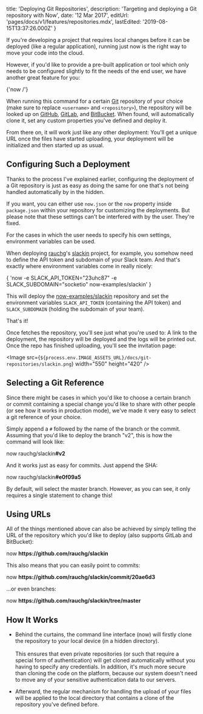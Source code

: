 

  title: 'Deploying Git Repositories',
  description: 'Targeting and deploying a Git repository with Now',
  date: '12 Mar 2017',
  editUrl: 'pages/docs/v1/features/repositories.mdx',
  lastEdited: '2019-08-15T13:37:26.000Z'
}

If you're developing a project that requires local changes before it can be deployed (like a regular application), running just now is the right way to move your code into the cloud.

However, if you'd like to provide a pre-built application or tool which only needs to be configured slightly to fit the needs of the end user, we have another great feature for you:

<TerminalInput>{'now <username>/<repository>'}</TerminalInput>

When running this command for a certain [Git](https://git-scm.com/) repository of your choice (make sure to replace `<username>` and `<repository>`), the repository will be looked up on [GitHub](https://github.com/), [GitLab](https://about.gitlab.com/), and [BitBucket](https://bitbucket.org/). When found, <Now color="#000" /> will automatically clone it, set any custom properties you've defined and deploy it.

From there on, it will work just like any other deployment: You'll get a unique URL once the files have started uploading, your deployment will be initialized and then started up as usual.

## Configuring Such a Deployment

Thanks to the process I've explained earlier, configuring the deployment of a Git repository is just as easy as doing the same for one that's not being handled automatically by <Now color="#000" /> in the hidden.

If you want, you can either use `now.json` or the `now` property inside `package.json` within your repository for customizing the deployments. But please note that these settings can't be interfered with by the user. They're fixed.

For the cases in which the user needs to specify his own settings, <InternalLink href="/docs/features/env-and-secrets">environment variables</InternalLink> can be used.

When deploying [rauchg](https://twitter.com/rauchg)'s [slackin](https://github.com/now-examples/slackin) project, for example, you somehow need to define the API token and subdomain of your Slack team. And that's exactly where <InternalLink href="/docs/features/env-and-secrets">environment variables</InternalLink> come in really nicely:

<TerminalInput>
  {
    'now -e SLACK_API_TOKEN="23uhc87" -e SLACK_SUBDOMAIN="socketio" now-examples/slackin'
  }
</TerminalInput>

This will deploy the [now-examples/slackin](https://github.com/now-examples/slackin) repository and set the environment variables `SLACK_API_TOKEN` (containing the API token) and `SLACK_SUBDOMAIN` (holding the subdomain of your team).

That's it!

Once <Now color="#000" /> fetches the repository, you'll see just what you're used to: A link to the deployment, the repository will be deployed and the logs will be printed out. Once the repo has finished uploading, you'll see the invitation page:

<Image
  src={`${process.env.IMAGE_ASSETS_URL}/docs/git-repositories/slackin.png`}
  width="550"
  height="420"
/>

## Selecting a Git Reference

Since there might be cases in which you'd like to choose a certain branch or commit containing a special change you'd like to share with other people (or see how it works in production mode), we've made it very easy to select a git reference of your choice.

Simply append a `#` followed by the name of the branch or the commit. Assuming that you'd like to deploy the branch "v2", this is how the command will look like:

<TerminalInput>
  now rauchg/slackin<b>#v2</b>
</TerminalInput>

And it works just as easy for commits. Just append the SHA:

<TerminalInput>
  now rauchg/slackin<b>#e0f09a5</b>
</TerminalInput>

By default, <Now color="#000" /> will select the master branch. However, as you can see, it only requires a single statement to change this!

## Using URLs

All of the things mentioned above can also be achieved by simply telling <Now color="#000" /> the URL of the repository which you'd like to deploy (also supports GitLab and BitBucket):

<TerminalInput>
  now <b>https://github.com/rauchg/slackin</b>
</TerminalInput>

This also means that you can easily point to commits:

<TerminalInput>
  now <b>https://github.com/rauchg/slackin/commit/20ae6d3</b>
</TerminalInput>

...or even branches:

<TerminalInput>
  now <b>https://github.com/rauchg/slackin/tree/master</b>
</TerminalInput>

## How It Works

- Behind the curtains, the command line interface (now) will firstly clone the repository to your local device (in a hidden directory).<br/><br/>
  This ensures that even private repositories (or such that require a special form of authentication) will get cloned automatically without you having to specify any credentials. In addition, it's much more secure than cloning the code on the platform, because our system doesn't need to move any of your sensitive authentication data to our servers.

- Afterward, the regular mechanism for handling the upload of your files will be applied to the local directory that contains a clone of the repository you've defined before.

